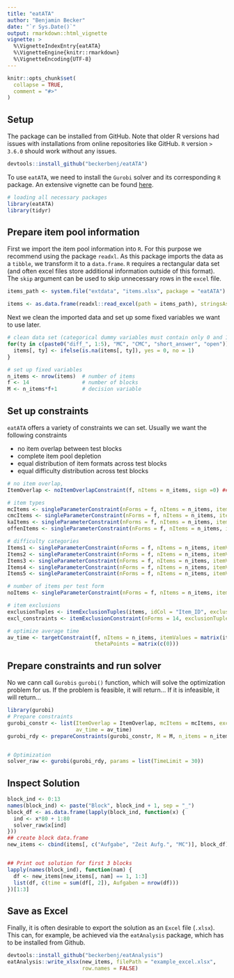 ---
title: "eatATA"
author: "Benjamin Becker"
date: "`r Sys.Date()`"
output: rmarkdown::html_vignette
vignette: >
  %\VignetteIndexEntry{eatATA}
  %\VignetteEngine{knitr::rmarkdown}
  %\VignetteEncoding{UTF-8}
---

```{r, include = FALSE}
knitr::opts_chunk$set(
  collapse = TRUE,
  comment = "#>"
)
```

## Setup
The package can be installed from GitHub. Note that older R versions had issues with installations from online repositories like GitHub. `R` version `> 3.6.0` should work without any issues. 

```{r installation, eval = FALSE}
devtools::install_github("beckerbenj/eatATA")
```

To use `eatATA`, we need to install the `Gurobi` solver and its corresponding `R` package. An extensive vignette can be found [here](https://cran.r-project.org/web/packages/prioritizr/vignettes/gurobi_installation.html). 

```{r library, message = FALSE}
# loading all necessary packages
library(eatATA)
library(tidyr)
```


## Prepare item pool information
First we import the item pool information into `R`. For this purpose we recommend using the package `readxl`. As this package imports the data as a `tibble`, we transform it to a `data.frame`. `R` requires a rectangular data set (and often excel files store additional information outside of this format). The `skip` argument can be used to skip unnecessary rows in the `excel` file.

```{r import items, message = FALSE}
items_path <- system.file("extdata", "items.xlsx", package = "eatATA")

items <- as.data.frame(readxl::read_excel(path = items_path), stringsAsFactors = FALSE)


```

Next we clean the imported data and set up some fixed variables we want to use later.

```{r prep, message = FALSE}
# clean data set (categorical dummy variables must contain only 0 and 1)
for(ty in c(paste0("diff_", 1:5), "MC", "CMC", "short_answer", "open")){
  items[, ty] <- ifelse(is.na(items[, ty]), yes = 0, no = 1)
}

# set up fixed variables
n_items <- nrow(items)  # number of items
f <- 14                 # number of blocks
M <- n_items*f+1        # decision variable
```


## Set up constraints
`eatATA` offers a variety of constraints we can set. Usually we want the following constraints

* no item overlap between test blocks
* complete item pool depletion
* equal distribution of item formats across test blocks
* equal difficulty distribution across test blocks

```{r constraints}
# no item overlap,
ItemOverlap <- noItemOverlapConstraint(f, nItems = n_items, sign =0) ## 0 means complete item pool usage

# item types
mcItems <- singleParameterConstraint(nForms = f, nItems = n_items, itemValues = items$MC, tolerance = 0.5)
cmcItems <- singleParameterConstraint(nForms = f, nItems = n_items, itemValues = items$CMC, tolerance = 0.5)
kaItems <- singleParameterConstraint(nForms = f, nItems = n_items, itemValues = items$short_answer, tolerance = 0.5)
offenItems <- singleParameterConstraint(nForms = f, nItems = n_items, itemValues = items$open, tolerance = 0.5)

# difficulty categories
Items1 <- singleParameterConstraint(nForms = f, nItems = n_items, itemValues = items$diff_1, tolerance = 0.5)
Items2 <- singleParameterConstraint(nForms = f, nItems = n_items, itemValues = items$diff_2, tolerance = 0.5)
Items3 <- singleParameterConstraint(nForms = f, nItems = n_items, itemValues = items$diff_3, tolerance = 0.5)
Items4 <- singleParameterConstraint(nForms = f, nItems = n_items, itemValues = items$diff_4, tolerance = 0.5)
Items5 <- singleParameterConstraint(nForms = f, nItems = n_items, itemValues = items$diff_5, tolerance = 0.5)

# number of items per test form
noItems <- singleParameterConstraint(nForms = f, nItems = n_items, itemValues = rep(1, nrow(items)), tolerance = 0.5)

# item exclusions
exclusionTuples <- itemExclusionTuples(items, idCol = "Item_ID", exclusions = "exclusions")
excl_constraints <- itemExclusionConstraint(nForms = 14, exclusionTuples = exclusionTuples, itemIDs = items$Item_ID)

# optimize average time
av_time <- targetConstraint(f, nItems = n_items, itemValues = matrix(items$RT_in_min, nrow = 1), targetValues = 10,
                            thetaPoints = matrix(c(0)))


```


## Prepare constraints and run solver
No we cann call `Gurobis` `gurobi()` function, which will solve the optimization problem for us. If the problem is feasible, it will return... If it is infeasible, it will return...

```{r solver, eval = FALSE}
library(gurobi)
# Prepare constraints
gurobi_constr <- list(ItemOverlap = ItemOverlap, mcItems = mcItems, excl_constraints = excl_constraints,
                      av_time = av_time)
gurobi_rdy <- prepareConstraints(gurobi_constr, M = M, n_items = n_items, f = f)


# Optimization
solver_raw <- gurobi(gurobi_rdy, params = list(TimeLimit = 30))

```

## Inspect Solution

```{r inspect, eval = FALSE}
block_ind <- 0:13
names(block_ind) <- paste("Block", block_ind + 1, sep = "_")
block_df <- as.data.frame(lapply(block_ind, function(x) {
  ind <- x*80 + 1:80
  solver_raw$x[ind]
}))
## create block data.frame
new_items <- cbind(items[, c("Aufgabe", "Zeit Aufg.", "MC")], block_df)


## Print out solution for first 3 blocks
lapply(names(block_ind), function(nam) {
  df <- new_items[new_items[, nam] == 1, 1:3]
  list(df, c(time = sum(df[, 2]), Aufgaben = nrow(df)))
})[1:3]

```




## Save as Excel
Finally, it is often desirable to export the solution as an `Excel` file (`.xlsx`). This can, for example, be achieved via the `eatAnalysis` package, which has to be installed from Github.

```{r export solution to excel, eval = FALSE}
devtools::install_github("beckerbenj/eatAnalysis")
eatAnalysis::write_xlsx(new_items, filePath = "example_excel.xlsx",
                        row.names = FALSE)
```
